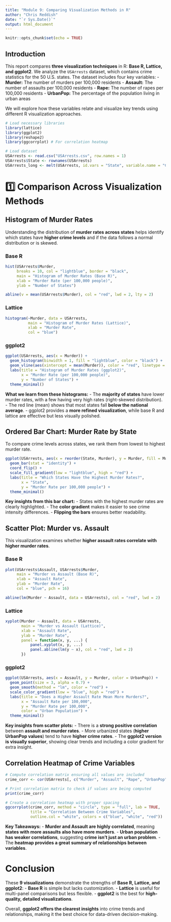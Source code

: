 ---
title: "Module 9: Comparing Visualization Methods in R"
author: "Chris Reddish"
date: "`r Sys.Date()`"
output: html_document
---

```{r setup, include=FALSE}
knitr::opts_chunk$set(echo = TRUE)
```

## **Introduction**
This report compares **three visualization techniques** in R: **Base R, Lattice, and ggplot2**. We analyze the `USArrests` dataset, which contains crime statistics for the 50 U.S. states. The dataset includes four key variables:
- **Murder:** The number of murders per 100,000 residents
- **Assault:** The number of assaults per 100,000 residents
- **Rape:** The number of rapes per 100,000 residents
- **UrbanPop:** The percentage of the population living in urban areas

We will explore how these variables relate and visualize key trends using different R visualization approaches.

```{r load-packages}
# Load necessary libraries
library(lattice)
library(ggplot2)
library(reshape2)
library(ggcorrplot) # For correlation heatmap
```

```{r load-data}
# Load dataset
USArrests <- read.csv("USArrests.csv", row.names = 1)
USArrests$State <- rownames(USArrests)
USArrests_long <- melt(USArrests, id.vars = "State", variable.name = "CrimeType", value.name = "Rate")
```

# **1️⃣ Comparison Across Visualization Methods**

## **Histogram of Murder Rates**
Understanding the distribution of **murder rates across states** helps identify which states have **higher crime levels** and if the data follows a normal distribution or is skewed.

### **Base R**
```{r base-hist}
hist(USArrests$Murder, 
     breaks = 10, col = "lightblue", border = "black",
     main = "Histogram of Murder Rates (Base R)",
     xlab = "Murder Rate (per 100,000 people)",
     ylab = "Number of States")

abline(v = mean(USArrests$Murder), col = "red", lwd = 2, lty = 2)
```

### **Lattice**
```{r lattice-hist}
histogram(~Murder, data = USArrests,
          main = "Histogram of Murder Rates (Lattice)",
          xlab = "Murder Rate",
          col = "blue")
```

### **ggplot2**
```{r ggplot-hist}
ggplot(USArrests, aes(x = Murder)) +
  geom_histogram(binwidth = 1, fill = "lightblue", color = "black") +
  geom_vline(aes(xintercept = mean(Murder)), color = "red", linetype = "dashed") +
  labs(title = "Histogram of Murder Rates (ggplot2)",
       x = "Murder Rate (per 100,000 people)",
       y = "Number of States") +
  theme_minimal()
```

**What we learn from these histograms:**
- The **majority of states** have lower murder rates, with a few having very high rates (right-skewed distribution).
- The red line (mean) shows that most states fall **below the national average**.
- ggplot2 provides a **more refined visualization**, while base R and lattice are effective but less visually polished.

## **Ordered Bar Chart: Murder Rate by State**
To compare crime levels across states, we rank them from lowest to highest murder rate.

```{r ggplot-bar}
ggplot(USArrests, aes(x = reorder(State, Murder), y = Murder, fill = Murder)) +
  geom_bar(stat = "identity") +
  coord_flip() +
  scale_fill_gradient(low = "lightblue", high = "red") +
  labs(title = "Which States Have the Highest Murder Rates?",
       x = "State",
       y = "Murder Rate per 100,000 people") +
  theme_minimal()
```

**Key insights from this bar chart:**
- States with the highest murder rates are clearly highlighted.
- The **color gradient** makes it easier to see crime intensity differences.
- **Flipping the bars** ensures better readability.

## **Scatter Plot: Murder vs. Assault**
This visualization examines whether **higher assault rates correlate with higher murder rates**. 

### **Base R**
```{r base-scatter}
plot(USArrests$Assault, USArrests$Murder, 
     main = "Murder vs Assault (Base R)", 
     xlab = "Assault Rate",
     ylab = "Murder Rate",
     col = "blue", pch = 16)

abline(lm(Murder ~ Assault, data = USArrests), col = "red", lwd = 2)
```

### **Lattice**
```{r lattice-scatter}
xyplot(Murder ~ Assault, data = USArrests,
       main = "Murder vs Assault (Lattice)",
       xlab = "Assault Rate",
       ylab = "Murder Rate",
       panel = function(x, y, ...) {
           panel.xyplot(x, y, ...)
           panel.abline(lm(y ~ x), col = "red", lwd = 2)
       })
```

### **ggplot2**
```{r ggplot-scatter}
ggplot(USArrests, aes(x = Assault, y = Murder, color = UrbanPop)) +
  geom_point(size = 3, alpha = 0.7) +
  geom_smooth(method = "lm", color = "red") +
  scale_color_gradient(low = "blue", high = "red") +
  labs(title = "Does a Higher Assault Rate Mean More Murders?",
       x = "Assault Rate per 100,000",
       y = "Murder Rate per 100,000",
       color = "Urban Population") +
  theme_minimal()
```

**Key insights from scatter plots:**
- There is a **strong positive correlation** between **assault and murder rates**.
- More urbanized states (**higher UrbanPop values**) tend to have **higher crime rates**.
- The **ggplot2 version is visually superior**, showing clear trends and including a color gradient for extra insight.

## **Correlation Heatmap of Crime Variables**
```{r crime-correlation}
# Compute correlation matrix ensuring all values are included
crime_corr <- cor(USArrests[, c("Murder", "Assault", "Rape", "UrbanPop")], use = "everything", method = "pearson")

# Print correlation matrix to check if values are being computed
print(crime_corr)

# Create a correlation heatmap with proper spacing
ggcorrplot(crime_corr, method = "circle", type = "full", lab = TRUE, 
           title = "Correlation Between Crime Variables",
           outline.col = "white", colors = c("blue", "white", "red"))

```

**Key Takeaways:**
- **Murder and Assault are highly correlated**, meaning **states with more assaults also have more murders**.
- **Urban population has weaker correlations**, suggesting **crime isn’t just an urban problem**.
- The **heatmap provides a great summary of relationships between variables**.

# **Conclusion**
These **9 visualizations** demonstrate the strengths of **Base R, Lattice, and ggplot2**:
- **Base R** is simple but lacks customization.
- **Lattice** is useful for multi-panel comparisons but less flexible.
- **ggplot2** is the best for **high-quality, detailed visualizations**.

Overall, **ggplot2 offers the clearest insights** into crime trends and relationships, making it the best choice for data-driven decision-making.


